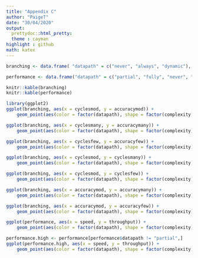 ```yaml
---
title: "Appendix C"
author: "PaigeT"
date: "30/04/2020"
output: 
  prettydoc::html_pretty:
  theme : cayman
highlight : github
math: katex
---
```


```r
branching <- data.frame( "datapath" = c("never", "always", "dynamic"), "cyclesmod" = c(50,54,54), "cyclesmany" = c(123, 57, 61), "cyclesfew" = c(57,126,58), "accuracymod" = c(40,60,20), "accuracymany" = c(29,71,71), "accuracyfew" = c(93,7,93), "complexity" = c("complex", "complex", "most complex") )
```

```r
performance <- data.frame("datapath" = c("partial", "fully", "never", "always", "dynamic"),"speed" = c(4, 7.5, 7.5, 7.5, 7.5), "throughput" = c(116,64,50,54,54), "complexity" = c("simple", "moderate", "complex", "complex", "most complex") )
```

```r
knitr::kable(branching)
knitr::kable(performance)
```
```r
library(ggplot2)
ggplot(branching, aes(x = cyclesmod, y = accuracymod)) +
    geom_point(aes(color = factor(datapath), shape = factor(complexity)), size = 4)
```

```r
ggplot(branching, aes(x = cyclesmany, y = accuracymany)) +
    geom_point(aes(color = factor(datapath), shape = factor(complexity)), size = 4)
```

```r
ggplot(branching, aes(x = cyclesfew, y = accuracyfew)) +
    geom_point(aes(color = factor(datapath), shape = factor(complexity)), size = 4)
```
```r
ggplot(branching, aes(x = cyclesmod, y = cyclesmany)) +
    geom_point(aes(color = factor(datapath), shape = factor(complexity)), size = 4)
```

```r
ggplot(branching, aes(x = cyclesmod, y = cyclesfew)) +
    geom_point(aes(color = factor(datapath), shape = factor(complexity)), size = 4)
```
```r
ggplot(branching, aes(x = accuracymod, y = accuracymany)) +
    geom_point(aes(color = factor(datapath), shape = factor(complexity)), size = 4)
```

```r
ggplot(branching, aes(x = accuracymod, y = accuracyfew)) +
    geom_point(aes(color = factor(datapath), shape = factor(complexity)), size = 4)
```

```r
ggplot(performance, aes(x = speed, y = throughput)) +
    geom_point(aes(color = factor(datapath), shape = factor(complexity)), size = 4)
```

```r
performance.high <- performance[performance$datapath != "partial",]
ggplot(performance.high, aes(x = speed, y = throughput)) +
    geom_point(aes(color = factor(datapath), shape = factor(complexity)), size = 4)
```

